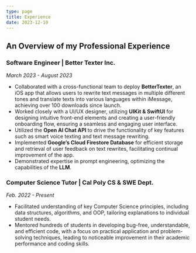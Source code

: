 ```yaml
---
type: page
title: Experience
date: 2023-12-19
---
```


## An Overview of my Professional Experience

### Software Engineer | Better Texter Inc.
_March 2023 - August 2023_

- Collaborated with a cross-functional team to deploy **BetterTexter**, an iOS app that allows users to rewrite text messages in multiple different tones and translate texts into various languages within iMessage, achieving over 100 downloads since launch.
- Worked closely with a UI/UX designer, utilizing **UIKit & SwiftUI** for designing intuitive front-end elements and creating a user-friendly onboarding flow, ensuring a seamless and engaging user interface.
- Utilized the **Open AI Chat API** to drive the functionality of key features such as smart voice texting and text message rewriting.
- Implemented **Google’s Cloud Firestore Database** for efficient storage and retrieval of user feedback on text rewrites, facilitating continual improvement of the app.
- Demonstrated expertise in prompt engineering, optimizing the capabilities of the **LLM**.

### Computer Science Tutor | Cal Poly CS & SWE Dept.
_Feb. 2022 - Present_

- Facilitated understanding of key Computer Science principles, including data structures, algorithms, and OOP, tailoring explanations to individual student needs.
- Mentored hundreds of students in developing bug-free, understandable, and efficient code, with a focus on practical application and problem-solving techniques, leading to noticeable improvement in their academic performance and coding skills.
